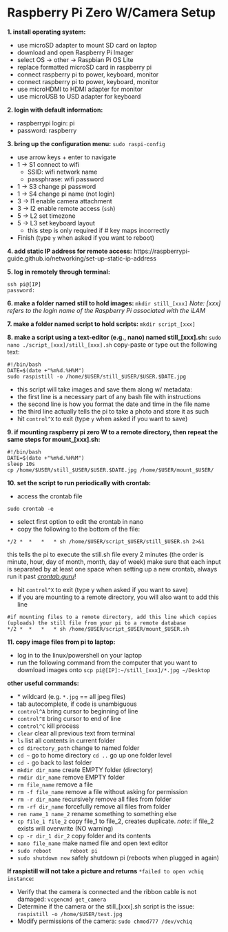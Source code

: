 # Raspberry Pi Zero W/Camera Setup

**1. install operating system:**

  - use microSD adapter to mount SD card on laptop
  - download and open Raspberry Pi Imager
  - select OS → other → Raspbian Pi OS Lite
  - replace formatted microSD card in raspberry pi
  - connect raspberry pi to power, keyboard, monitor
  - connect raspberry pi to power, keyboard, monitor
  - use microHDMI to HDMI adapter for monitor
  - use microUSB to USD adapter for keyboard

**2. login with default information:**

  - raspberrypi login: pi
  - password: raspberry   

**3. bring up the configuration menu:** ```sudo raspi-config```

  - use arrow keys + enter to navigate
  - 1 → S1  connect to wifi  
    - SSID: wifi network name
    - passphrase: wifi password
  - 1 → S3  change pi password
  - 1 → S4  change pi name (not login)
  - 3 → I1  enable camera attachment
  - 3 → I2  enable remote access (```ssh```)
  - 5 → L2  set timezone
  - 5 → L3  set keyboard layout 
    - this step is only required if # key maps incorrectly
  - Finish (type ```y``` when asked if you want to reboot)

**4. add static IP address for remote access:**
  https://raspberrypi-guide.github.io/networking/set-up-static-ip-address

**5. log in remotely through terminal:**

```
ssh pi@[IP]
password:
```
  
**6. make a folder named still to hold images: **
```mkdir still_[xxx]```
*Note: [xxx] refers to the login name of the Raspberry Pi associated with the iLAM*

**7. make a folder named script to hold scripts: **
```mkdir script_[xxx]``` 
  
**8. make a script using a text-editor (e.g., nano) named still_[xxx].sh:**
  ```sudo nano ./script_[xxx]/still_[xxx].sh```
copy-paste or type out the following text:  
```
#!/bin/bash
DATE=$(date +"%m%d.%H%M")
sudo raspistill -o /home/$USER/still_$USER/$USER.$DATE.jpg
```
 - this script will take images and save them along w/ metadata: 
  - the first line is a necessary part of any bash file with instructions  
  - the second line is how you format the date and time in the file name  
  - the third line actually tells the pi to take a photo and store it as such  
  - hit ```control^X``` to exit (type ```y``` when asked if you want to save)

**9. if mounting raspberry pi zero W to a remote directory, then repeat the same steps for mount_[xxx].sh:**
```
#!/bin/bash
DATE=$(date +"%m%d.%H%M")
sleep 10s
cp /home/$USER/still_$USER/$USER.$DATE.jpg /home/$USER/mount_$USER/
```

**10. set the script to run periodically with crontab:**

  - access the crontab file
```
sudo crontab -e
```

  - select first option to edit the crontab in nano
  - copy the following to the bottom of the file:
```
*/2 *  *   *   * sh /home/$USER/script_$USER/still_$USER.sh 2>&1
```
  this tells the pi to execute the still.sh file every 2 minutes 
  (the order is minute, hour, day of month, month, day of week)
  make sure that each input is separated by at least one space 
  when setting up a new crontab, always run it past [*crontab.guru*](https://crontab.guru/)!
  
  - hit ```control^X``` to exit (type y when asked if you want to save)
  - if you are mounting to a remote directory, you will also want to add this line
```
#if mounting files to a remote directory, add this line which copies (uploads) the still file from your pi to a remote database
*/2 *  *   *   * sh /home/$USER/script_$USER/mount_$USER.sh 
```

**11. copy image files from pi to laptop:**

  - log in to the linux/powershell on your laptop
  - run the following command from the computer that you want to download images onto
  ```scp pi@[IP]:~/still_[xxx]/*.jpg ~/Desktop```

**other useful commands:**

  - \*				wildcard (e.g. `*.jpg` == all jpeg files)
  - tab 			autocomplete, if code is unambiguous
  - ```control^A``` 		bring cursor to beginning of line
  - ```control^E```		bring cursor to end of line
  - ```control^C```		kill process
  - ```clear``` 			clear all previous text from terminal
  - ```ls```  			list all contents in current folder
  - ```cd directory_path```  	change to named folder
  - ```cd ~```			go to home directory
```cd ..``` 			go up one folder level
  - ```cd -```  			go back to last folder
  - ```mkdir dir_name```  	create EMPTY folder (directory)
  - ```rmdir dir_name```  	remove EMPTY folder
  - ```rm file_name```  		remove a file
  - ```rm -f file_name```  	remove a file without asking for permission
  - ```rm -r dir_name```  	recursively remove all files from folder
  - ```rm -rf dir_name```  	forcefully remove all files from folder
  - ```ren name_1 name_2``` 	rename something to something else
  - ```cp file_1 file_2```  	copy file_1 to file_2, creates duplicate. *note*: if file_2 exists will overwrite (NO warning)
  - ```cp -r dir_1 dir_2``` 	copy folder and its contents
  - ```nano file_name```  	make named file and open text editor
  - ```sudo reboot		reboot pi``` 
  - ```sudo shutdown now```	safely shutdown pi (reboots when plugged in again)

**If raspistill will not take a picture and returns** ```*failed to open vchiq instance```**:**
  
  - Verify that the camera is connected and the ribbon cable is not damaged:
  ```vcgencmd get_camera```
- Determine if the camera or the still_[xxx].sh script is the issue:
  ```raspistill -o /home/$USER/test.jpg```
- Modify permissions of the camera:
  ```sudo chmod777 /dev/vchiq```

